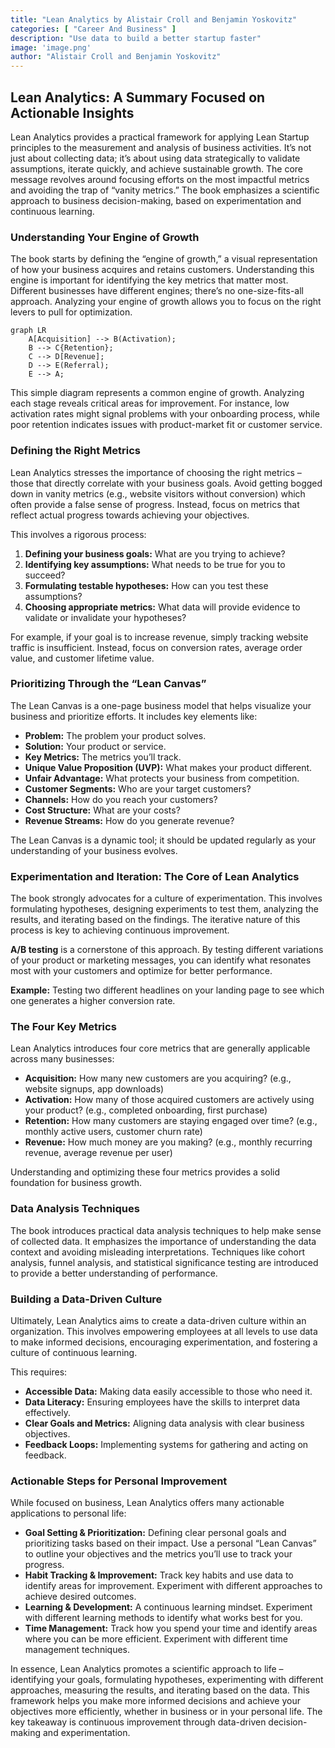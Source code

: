```yaml
---
title: "Lean Analytics by Alistair Croll and Benjamin Yoskovitz"
categories: [ "Career And Business" ]
description: "Use data to build a better startup faster"
image: 'image.png'
author: "Alistair Croll and Benjamin Yoskovitz"
---
```

## Lean Analytics:  A Summary Focused on Actionable Insights

Lean Analytics provides a practical framework for applying Lean Startup principles to the measurement and analysis of business activities. It's not just about collecting data; it's about using data strategically to validate assumptions, iterate quickly, and achieve sustainable growth.  The core message revolves around focusing efforts on the most impactful metrics and avoiding the trap of "vanity metrics."  The book emphasizes a scientific approach to business decision-making, based on experimentation and continuous learning.

### Understanding Your Engine of Growth

The book starts by defining the "engine of growth," a visual representation of how your business acquires and retains customers. Understanding this engine is important for identifying the key metrics that matter most. Different businesses have different engines; there's no one-size-fits-all approach. Analyzing your engine of growth allows you to focus on the right levers to pull for optimization.

```mermaid
graph LR
    A[Acquisition] --> B(Activation);
    B --> C{Retention};
    C --> D[Revenue];
    D --> E(Referral);
    E --> A;
```

This simple diagram represents a common engine of growth.  Analyzing each stage reveals critical areas for improvement.  For instance, low activation rates might signal problems with your onboarding process, while poor retention indicates issues with product-market fit or customer service.

### Defining the Right Metrics

Lean Analytics stresses the importance of choosing the right metrics – those that directly correlate with your business goals.  Avoid getting bogged down in vanity metrics (e.g., website visitors without conversion) which often provide a false sense of progress.  Instead, focus on metrics that reflect actual progress towards achieving your objectives.

This involves a rigorous process:

1. **Defining your business goals:**  What are you trying to achieve?
2. **Identifying key assumptions:** What needs to be true for you to succeed?
3. **Formulating testable hypotheses:** How can you test these assumptions?
4. **Choosing appropriate metrics:** What data will provide evidence to validate or invalidate your hypotheses?

For example, if your goal is to increase revenue, simply tracking website traffic is insufficient. Instead, focus on conversion rates, average order value, and customer lifetime value.


### Prioritizing Through the "Lean Canvas"

The Lean Canvas is a one-page business model that helps visualize your business and prioritize efforts. It includes key elements like:

* **Problem:** The problem your product solves.
* **Solution:** Your product or service.
* **Key Metrics:** The metrics you'll track.
* **Unique Value Proposition (UVP):** What makes your product different.
* **Unfair Advantage:** What protects your business from competition.
* **Customer Segments:** Who are your target customers?
* **Channels:** How do you reach your customers?
* **Cost Structure:** What are your costs?
* **Revenue Streams:** How do you generate revenue?

The Lean Canvas is a dynamic tool; it should be updated regularly as your understanding of your business evolves.


### Experimentation and Iteration: The Core of Lean Analytics

The book strongly advocates for a culture of experimentation.  This involves formulating hypotheses, designing experiments to test them, analyzing the results, and iterating based on the findings.  The iterative nature of this process is key to achieving continuous improvement.

**A/B testing** is a cornerstone of this approach.  By testing different variations of your product or marketing messages, you can identify what resonates most with your customers and optimize for better performance.

**Example:** Testing two different headlines on your landing page to see which one generates a higher conversion rate.

### The Four Key Metrics

Lean Analytics introduces four core metrics that are generally applicable across many businesses:

* **Acquisition:** How many new customers are you acquiring?  (e.g., website signups, app downloads)
* **Activation:** How many of those acquired customers are actively using your product? (e.g., completed onboarding, first purchase)
* **Retention:** How many customers are staying engaged over time? (e.g., monthly active users, customer churn rate)
* **Revenue:** How much money are you making? (e.g., monthly recurring revenue, average revenue per user)

Understanding and optimizing these four metrics provides a solid foundation for business growth.


### Data Analysis Techniques

The book introduces practical data analysis techniques to help make sense of collected data.  It emphasizes the importance of understanding the data context and avoiding misleading interpretations. Techniques like cohort analysis, funnel analysis, and statistical significance testing are introduced to provide a better understanding of performance.


### Building a Data-Driven Culture

Ultimately, Lean Analytics aims to create a data-driven culture within an organization. This involves empowering employees at all levels to use data to make informed decisions, encouraging experimentation, and fostering a culture of continuous learning.

This requires:

* **Accessible Data:** Making data easily accessible to those who need it.
* **Data Literacy:** Ensuring employees have the skills to interpret data effectively.
* **Clear Goals and Metrics:** Aligning data analysis with clear business objectives.
* **Feedback Loops:**  Implementing systems for gathering and acting on feedback.


### Actionable Steps for Personal Improvement

While focused on business, Lean Analytics offers many actionable applications to personal life:

* **Goal Setting & Prioritization:**  Defining clear personal goals and prioritizing tasks based on their impact.  Use a personal "Lean Canvas" to outline your objectives and the metrics you'll use to track your progress.
* **Habit Tracking & Improvement:** Track key habits and use data to identify areas for improvement.  Experiment with different approaches to achieve desired outcomes.
* **Learning & Development:** A continuous learning mindset. Experiment with different learning methods to identify what works best for you.
* **Time Management:**  Track how you spend your time and identify areas where you can be more efficient.  Experiment with different time management techniques.


In essence, Lean Analytics promotes a scientific approach to life – identifying your goals, formulating hypotheses, experimenting with different approaches, measuring the results, and iterating based on the data. This framework helps you make more informed decisions and achieve your objectives more efficiently, whether in business or in your personal life. The key takeaway is continuous improvement through data-driven decision-making and experimentation.

